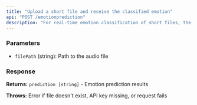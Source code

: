 ```yaml
---
title: "Upload a short file and receive the classified emotion"
api: "POST /emotionprediction"
description: "For real-time emotion classification of short files, the file's singular classified emotion is returned."
---
```


### Parameters

- `filePath` (string): Path to the audio file

### Response

**Returns:** `prediction [string]` - Emotion prediction results

**Throws:** Error if file doesn't exist, API key missing, or request fails